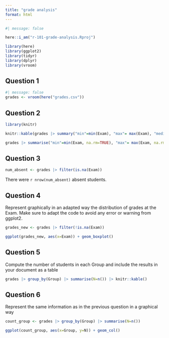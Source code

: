```yaml
---
title: "grade analysis"
format: html
---
```

```r
#| message: false

here::i_am("r-101-grade-analysis.Rproj")

library(here)
library(ggplot2)
library(tidyr)
library(dplyr)
library(vroom)
```

## Question 1

```r
#| message: false
grades <- vroom(here("grades.csv"))
```

## Question 2
```r
library(knitr)
```


```r
knitr::kable(grades |> summary("min"=min(Exam), "max"= max(Exam), "median"= median(Exam), "mean"= mean(Exam)))
```
```r
grades |> summarise("min"=min(Exam, na.rm=TRUE), "max"= max(Exam, na.rm=TRUE), "median"= median(Exam, na.rm=TRUE), "mean"= mean(Exam, na.rm=TRUE)) |> knitr::kable()
```
## Question 3

```r
num_absent <- grades |> filter(is.na(Exam))
```

There were  `r nrow(num_absent)` absent students. 

## Question 4
Represent graphically in an adapted way the distribution of grades at the Exam. Make sure to adapt the code to avoid any error or warning from ggplot2.

```r
grades_new <- grades |> filter(!is.na(Exam))
```
```r
ggplot(grades_new, aes(x=Exam)) + geom_boxplot()
```
## Question 5

Compute the number of students in each Group and include the results in your document as a table

```r
grades |> group_by(Group) |> summarise(N=n()) |> knitr::kable()
```
## Question 6

Represent the same information as in the previous question in a graphical way
```r
count_group <- grades |> group_by(Group) |> summarise(N=n())
```

```r
ggplot(count_group, aes(x=Group, y=N)) + geom_col()
```


